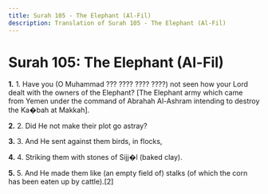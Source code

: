 ```yaml
---
title: Surah 105 - The Elephant (Al-Fil)
description: Translation of Surah 105 - The Elephant (Al-Fil)
---
```


# Surah 105: The Elephant (Al-Fil)

**1.** 1. Have you (O Muhammad ??? ???? ???? ????) not seen how your Lord dealt with the owners of the Elephant? [The Elephant army which came from Yemen under the command of Abrahah Al-Ashram intending to destroy the Ka�bah at Makkah].

**2.** 2. Did He not make their plot go astray?

**3.** 3. And He sent against them birds, in flocks,

**4.** 4. Striking them with stones of Sijj�l (baked clay).

**5.** 5. And He made them like (an empty field of) stalks (of which the corn has been eaten up by cattle).[2]

